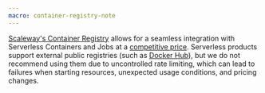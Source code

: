 ```yaml
---
macro: container-registry-note
---
```


[Scaleway's Container Registry](/container-registry/) allows for a seamless integration with Serverless Containers and Jobs at a [competitive price](/container-registry/faq//#how-am-i-billed-for-scaleway-container-registry). 
Serverless products support external public registries (such as [Docker Hub](https://hub.docker.com/search?q=)), but we do not recommend using them due to uncontrolled rate limiting, which can lead to failures when starting resources, unexpected usage conditions, and pricing changes.
